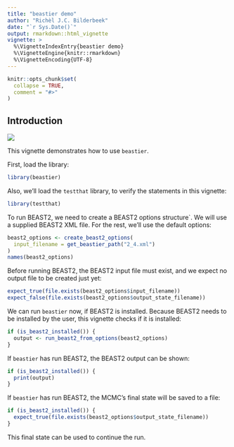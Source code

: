 ```yaml
---
title: "beastier demo"
author: "Richèl J.C. Bilderbeek"
date: "`r Sys.Date()`"
output: rmarkdown::html_vignette
vignette: >
  %\VignetteIndexEntry{beastier demo}
  %\VignetteEngine{knitr::rmarkdown}
  %\VignetteEncoding{UTF-8}
---
```


```r
knitr::opts_chunk$set(
  collapse = TRUE,
  comment = "#>"
)
```

## Introduction

![](beastier_logo.png)

This vignette demonstrates how to use `beastier`.

First, load the library:

```r
library(beastier)
```

Also, we'll load the `testthat` library, to verify the statements in this vignette:

```r
library(testthat)
```

To run BEAST2, we need to create a BEAST2 options structure`. We will use
a supplied BEAST2 XML file. For the rest, we'll use the default options:

```r
beast2_options <- create_beast2_options(
  input_filename = get_beastier_path("2_4.xml")
)
names(beast2_options)
```


Before running BEAST2, the BEAST2 input file must exist,
and we expect no output file to be created just yet:

```r
expect_true(file.exists(beast2_options$input_filename))
expect_false(file.exists(beast2_options$output_state_filename))
```

We can run `beastier` now, if BEAST2 is installed. Because BEAST2 needs
to be installed by the user, this vignette checks if it is installed:

```r
if (is_beast2_installed()) {
  output <- run_beast2_from_options(beast2_options)
}
```

If `beastier` has run BEAST2, the BEAST2 output can be shown:

```r
if (is_beast2_installed()) {
  print(output)
}
```

If `beastier` has run BEAST2, the MCMC's final state will be saved to a file: 

```r
if (is_beast2_installed()) {
  expect_true(file.exists(beast2_options$output_state_filename))
}
```

This final state can be used to continue the run.
